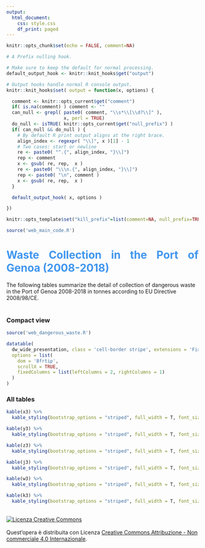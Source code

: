 ```yaml
---
output:
  html_document:
    css: style.css
    df_print: paged
---
```


```r
knitr::opts_chunk$set(echo = FALSE, comment=NA)
```

```r
# A Prefix nulling hook.

# Make sure to keep the default for normal processing.
default_output_hook <- knitr::knit_hooks$get("output")

# Output hooks handle normal R console output.
knitr::knit_hooks$set( output = function(x, options) {

  comment <- knitr::opts_current$get("comment")
  if( is.na(comment) ) comment <- ""
  can_null <- grepl( paste0( comment, "\\s*\\[\\d?\\]" ),
                     x, perl = TRUE)
  do_null <- isTRUE( knitr::opts_current$get("null_prefix") )
  if( can_null && do_null ) {
    # By default R print output aligns at the right brace.
    align_index <- regexpr( "\\]", x )[1] - 1
    # Two cases: start or newline
    re <- paste0( "^.{", align_index, "}\\]")
    rep <- comment
    x <- gsub( re, rep,  x )
    re <- paste0( "\\\n.{", align_index, "}\\]")
    rep <- paste0( "\n", comment )
    x <- gsub( re, rep,  x )
  }

  default_output_hook( x, options )

})

knitr::opts_template$set("kill_prefix"=list(comment=NA, null_prefix=TRUE))
```


```r
source('web_main_code.R')
```
<H1><div style="text-align: justify; font-weight: bold; color: #4096EE">Waste Collection in the Port of Genoa (2008-2018)</div></H1>   

The following tables summarize the detail of collection of dangerous waste in the Port of Genoa 2008-2018 in tonnes according to EU Directive 2008/98/CE.  
\
  
<H3>Compact view</H3>
```r
source('web_dangerous_waste.R')

datatable(
  dw_wide_presentation, class = 'cell-border stripe', extensions = 'FixedColumns',
  options = list(
    dom = 'Bfrtip',
    scrollX = TRUE,
    fixedColumns = list(leftColumns = 2, rightColumns = 1)
  )
)
```

<H3>All tables</H3>

```r
kable(x3) %>%
  kable_styling(bootstrap_options = "striped", full_width = T, font_size = 10)

kable(y3) %>%
  kable_styling(bootstrap_options = "striped", full_width = T, font_size = 10)

kable(z3) %>%
  kable_styling(bootstrap_options = "striped", full_width = T, font_size = 10)

kable(j3) %>%
  kable_styling(bootstrap_options = "striped", full_width = T, font_size = 10)

kable(w3) %>%
  kable_styling(bootstrap_options = "striped", full_width = T, font_size = 10)

kable(k3) %>%
  kable_styling(bootstrap_options = "striped", full_width = T, font_size = 10)
```
  
\
<a rel="license" href="http://creativecommons.org/licenses/by-nc/4.0/"><img alt="Licenza Creative Commons" style="border-width:0" src="https://i.creativecommons.org/l/by-nc/4.0/88x31.png" /></a><br /><br />Quest'opera è distribuita con Licenza <a rel="license" href="http://creativecommons.org/licenses/by-nc/4.0/">Creative Commons Attribuzione - Non commerciale 4.0 Internazionale</a>.